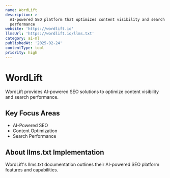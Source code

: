 ```yaml
---
name: WordLift
description: >-
  AI-powered SEO platform that optimizes content visibility and search
  performance
website: 'https://wordlift.io'
llmsUrl: 'https://wordlift.io/llms.txt'
category: ai-ml
publishedAt: '2025-02-24'
contentType: tool
priority: high
---
```


# WordLift

WordLift provides AI-powered SEO solutions to optimize content visibility and search performance.

## Key Focus Areas

- AI-Powered SEO
- Content Optimization
- Search Performance

## About llms.txt Implementation

WordLift's llms.txt documentation outlines their AI-powered SEO platform features and capabilities.
